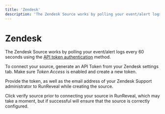 ```yaml
---
title: 'Zendesk'
description: 'The Zendesk Source works by polling your event/alert logs every 60 seconds using the [API token authentication](https://support.zendesk.com/hc/en-us/articles/4408831452954-How-can-I-authenticate-API-requests) method.'
---
```


# Zendesk

The Zendesk Source works by polling your event/alert logs every 60 seconds using the [API token authentication](https://support.zendesk.com/hc/en-us/articles/4408831452954-How-can-I-authenticate-API-requests) method.

To connect your source, generate an API Token from your Zendesk  settings tab. Make sure *Token Access* is enabled and create a new token.

Provide the token, as well as the email address of your Zendesk Support administrator to RunReveal while creating the source.

Click verify source prior to connecting your source in RunReveal, which may take a moment, but if successful will ensure that the source is correctly configured.


